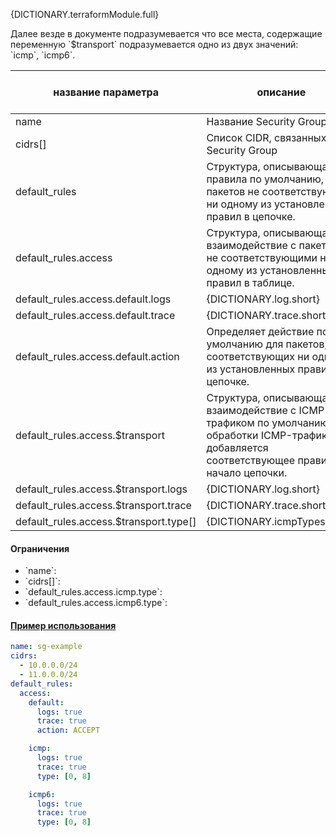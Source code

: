 
<div className="paragraph">
  <p>{DICTIONARY.terraformModule.full}</p>
</div>
<div className="paragraph">
  Далее везде в документе подразумевается что все места, содержащие переменную `$transport` подразумевается одно из двух
  значений: `icmp`, `icmp6`.
</div>

<div className="scrollable-x">
  <table>
    <thead>
      <tr>
        <th>название параметра</th>
        <th>описание</th>
        <th>тип данных</th>
        <th>значение по умолчанию</th>
      </tr>
    </thead>
    <tbody>
      <tr>
        <td>name</td>
        <td>Название Security Group</td>
        <td>String</td>
        <td></td>
      </tr>
      <tr>
        <td>cidrs[]</td>
        <td>Список CIDR, связанных с Security Group</td>
        <td>String[]</td>
        <td>[]</td>
      </tr>
      <tr>
        <td>default_rules</td>
        <td>
          Структура, описывающая правила по умолчанию, для пакетов не соответствующих ни одному из установленных правил
          в цепочке.
        </td>
        <td>Object</td>
        <td>{}</td>
      </tr>
      <tr>
        <td>default_rules.access</td>
        <td>
          Структура, описывающая взаимодействие с пакетами не соответствующими ни одному из установленных правил в
          таблице.
        </td>
        <td>Object</td>
        <td>{}</td>
      </tr>
      <tr>
        <td>default_rules.access.default.logs</td>
        <td>{DICTIONARY.log.short}</td>
        <td>Boolean</td>
        <td>false</td>
      </tr>
      <tr>
        <td>default_rules.access.default.trace</td>
        <td>{DICTIONARY.trace.short}</td>
        <td>Boolean</td>
        <td>false</td>
      </tr>
      <tr>
        <td>default_rules.access.default.action</td>
        <td>
          Определяет действие по умолчанию для пакетов, не соответствующих ни одному из установленных правил в цепочке.
        </td>
        <td>
          <nobr>Enum("ACCEPT", "DROP")</nobr>
        </td>
        <td>`ACCEPT`</td>
      </tr>
      <tr>
        <td>default_rules.access.$transport</td>
        <td>
          Структура, описывающая взаимодействие с ICMP-трафиком по умолчанию. Для обработки ICMP-трафика добавляется
          соответствующее правило в начало цепочки.
        </td>
        <td>Object</td>
        <td>{}</td>
      </tr>
      <tr>
        <td>default_rules.access.$transport.logs</td>
        <td>{DICTIONARY.log.short}</td>
        <td>Boolean</td>
        <td>false</td>
      </tr>
      <tr>
        <td>default_rules.access.$transport.trace</td>
        <td>{DICTIONARY.trace.short}</td>
        <td>Boolean</td>
        <td>false</td>
      </tr>
      <tr>
        <td>default_rules.access.$transport.type[]</td>
        <td>{DICTIONARY.icmpTypes.short}</td>
        <td>Integer[]</td>
        <td>[]</td>
      </tr>
    </tbody>
  </table>
</div>

#### Ограничения

<ul>
  <li>
    `name`:
    <Restrictions data={RESTRICTIONS.name} />
  </li>
  <li>
    `cidrs[]`:
    <Restrictions data={RESTRICTIONS.cidrSet} />
  </li>
  <li>
    `default_rules.access.icmp.type`:
    <Restrictions data={RESTRICTIONS.icmpType} />
  </li>
  <li>
    `default_rules.access.icmp6.type`:
    <Restrictions data={RESTRICTIONS.icmpType} />
  </li>
</ul>

#### [Пример использования](https://github.com/H-BF/swarm-spec-template/blob/master/spec/sg-example.yaml#L2)

```yaml
name: sg-example
cidrs:
  - 10.0.0.0/24
  - 11.0.0.0/24
default_rules:
  access:
    default:
      logs: true
      trace: true
      action: ACCEPT

    icmp:
      logs: true
      trace: true
      type: [0, 8]

    icmp6:
      logs: true
      trace: true
      type: [0, 8]
```
